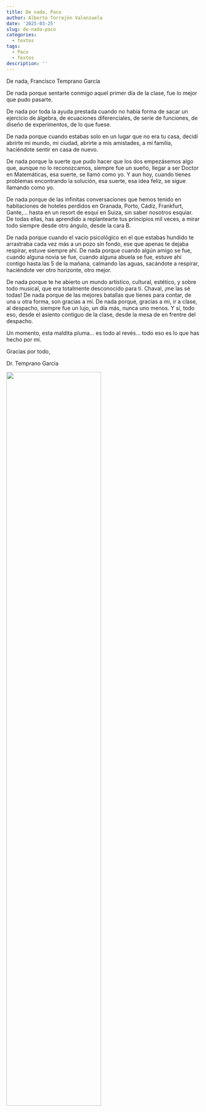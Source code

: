 ```yaml
---
title: De nada, Paco
author: Alberto Torrejón Valenzuela
date: '2025-03-25'
slug: de-nada-paco
categories:
  - textos
tags:
  - Paco
  - Textos
description: ''
---
```


<span class = "primerapalabra">D</span>e nada, 
<span class = "primerapalabra">Francisco Temprano García</span>

<div class="just">
De nada porque sentarte conmigo aquel primer día de la clase, fue lo mejor que pudo pasarte.

De nada por toda la ayuda prestada cuando no había forma de sacar un ejercicio de álgebra, de ecuaciones diferenciales, de serie de funciones, de diseño de experimentos, de lo que fuese.

De nada porque cuando estabas solo en un lugar que no era tu casa, decidí abrirte mi mundo, mi ciudad, abrirte a mis amistades, a mi familia, haciéndote sentir en casa de nuevo.

De nada porque la suerte que pudo hacer que los dos empezásemos algo que, aunque no lo reconozcamos, siempre fue un sueño, llegar a ser Doctor en Matemáticas, esa suerte, se llamó como yo. Y aun hoy, cuando tienes problemas encontrando la solución, esa suerte, esa idea feliz, se sigue llamando como yo.

De nada porque de las infinitas conversaciones que hemos tenido en habitaciones de hoteles perdidos en Granada, Porto, Cádiz, Frankfurt, Gante,... hasta en un resort de esquí en Suiza, sin saber nosotros esquiar. De todas ellas, has aprendido a replantearte tus principios mil veces, a mirar todo siempre desde otro ángulo, desde la cara B.

De nada porque cuando el vacío psicológico en el que estabas hundido te arrastraba cada vez más a un pozo sin fondo, ese que apenas te dejaba respirar, estuve siempre ahí. De nada porque cuando algún amigo se fue, cuando alguna novia se fue, cuando alguna abuela se fue, estuve ahí contigo hasta las 5 de la mañana, calmando las aguas, sacándote a respirar, haciéndote ver otro horizonte, otro mejor.

De nada porque te he abierto un mundo artístico, cultural, estético, y sobre todo musical, que era totalmente desconocido para ti. Chaval, ¡me las sé todas! De nada porque de las mejores batallas que tienes para contar, de una u otra forma, son gracias a mí. De nada porque, gracias a mí, ir a clase, al despacho, siempre fue un lujo, un día más, nunca uno menos. 
Y sí, todo eso, desde el asiento contiguo de la clase, desde la mesa de en frentre del despacho. 

Un momento, esta maldita pluma… es todo al revés... todo eso es lo que has hecho por mi. 
</div>

Gracias por todo,

<div class="der">
<span class = "primerapalabra">Dr. Temprano García</span>
</div>


![](/text/Img/Paco.jpg){width=70% height=70%}